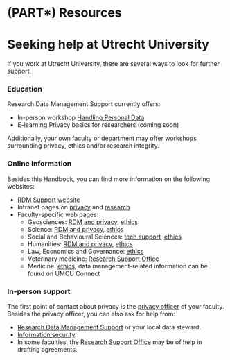 # (PART\*) Resources {-} 

# Seeking help at Utrecht University {#seeking-help}
If you work at Utrecht University, there are several ways to look for further support.


### Education {#education}

Research Data Management Support currently offers:

- In-person workshop [Handling Personal Data](https://www.uu.nl/en/research/research-data-management/training-workshops/handling-personal-data-in-research){target="_blank"}
- E-learning Privacy basics for researchers (coming soon)

Additionally, your own faculty or department may offer workshops surrounding
privacy, ethics and/or research integrity.

### Online information {#websites}

Besides this Handbook, you can find more information on the following websites:

- [RDM Support website](https://www.uu.nl/rdm){target="_blank"}
- Intranet pages on [privacy](https://intranet.uu.nl/en/knowledge-base/privacy-at-uu){target="_blank"} and
  [research](https://intranet.uu.nl/en/knowledgebase/research){target="_blank"}
- Faculty-specific web pages:
  - Geosciences: [RDM and privacy](https://geo-data-support.sites.uu.nl/){target="_blank"},
    [ethics](https://sciencegeo-erb.sites.uu.nl/){target="_blank"}
  - Science: [RDM and privacy](https://science-data-support.sites.uu.nl/){target="_blank"},
    [ethics](https://sciencegeo-erb.sites.uu.nl/){target="_blank"}
  - Social and Behavioural Sciences: [tech support](https://techsupport.fss.uu.nl/){target="_blank"},
    [ethics](https://ferb.sites.uu.nl/){target="_blank"}
  - Humanities: [RDM and privacy](https://cdh.uu.nl/research/data-management-privacy/){target="_blank"},
    [ethics](https://fetc-gw.wp.hum.uu.nl/){target="_blank"}
  - Law, Economics and Governance: [ethics](https://intranet.uu.nl/en/knowledgebase/facultys-ethical-review-committee){target="_blank"}
  - Veterinary medicine: [Research Support Office](https://www.uu.nl/en/node/589/onderzoeksbureauresearch-support-office){target="_blank"}
  - Medicine: [ethics](https://www.metc-utrecht.nl/en/){target="_blank"}, data management-related information can be found on UMCU Connect

### In-person support {#support}

The first point of contact about privacy is the [privacy officer](https://intranet.uu.nl/en/knowledgebase/privacyofficers){target="_blank"}
of your faculty. Besides the privacy officer, you can also ask for help from:

- [Research Data Management Support](https://www.uu.nl/en/research/research-data-management/contact-us){target="_blank"}
or your local data steward.
- [Information security](https://intranet.uu.nl/en/security/information-security-contact-who-are-we){target="_blank"}.
- In some faculties, the [Research Support Office](https://intranet.uu.nl/en/knowledgebase/research-support-offices){target="_blank"} 
may be of help in drafting agreements.